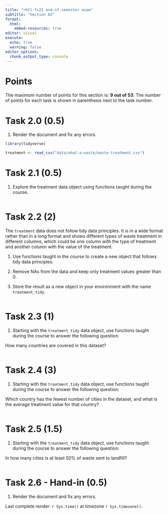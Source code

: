 ```yaml
---
title: "rbtl-fs25 end-of-semester exam"
subtitle: "Section 02"
format:
  html:
    embed-resources: true
editor: visual
execute: 
  echo: true
  warning: false
editor_options: 
  chunk_output_type: console
---
```


# Points

The maximum number of points for this section is: **9 out of 53**. The number of points for each task is shown in parenthesis next to the task number.

# Task 2.0 (0.5)

1.  Render the document and fix any errors.

```r
library(tidyverse)
```

```r
treatment <- read_csv("data/what-a-waste/waste-treatment.csv")
```

# Task 2.1 (0.5)

1.  Explore the treatment data object using functions taught during the course.

```r

```

# Task 2.2 (2)

The `treatment` data does not follow tidy data principles. It is in a wide format rather than in a long format and shows different types of waste treatment in different columns, which could be one column with the type of treatment and another column with the value of the treatment.

1.  Use functions taught in the course to create a new object that follows tidy data principles.

2.  Remove NAs from the data and keep only treatment values greater than 0.

3.  Store the result as a new object in your environment with the name `treatment_tidy`.

```r

```

# Task 2.3 (1)

1.  Starting with the `treatment_tidy` data object, use functions taught during the course to answer the following question:

How many countries are covered in this dataset?

```r

```

# Task 2.4 (3)

1.  Starting with the `treatment_tidy` data object, use functions taught during the course to answer the following question:

Which country has the fewest number of cities in the dataset, and what is the average treatment value for that country?

```r


```

# Task 2.5 (1.5)

1.  Starting with the `treatment_tidy` data object, use functions taught during the course to answer the following question:

In how many cities is at least 50% of waste sent to landfill?

```r

```

# Task 2.6 - Hand-in (0.5)

1.  Render the document and fix any errors.

Last complete render: `r Sys.time()` at timezone `r Sys.timezone()`.
